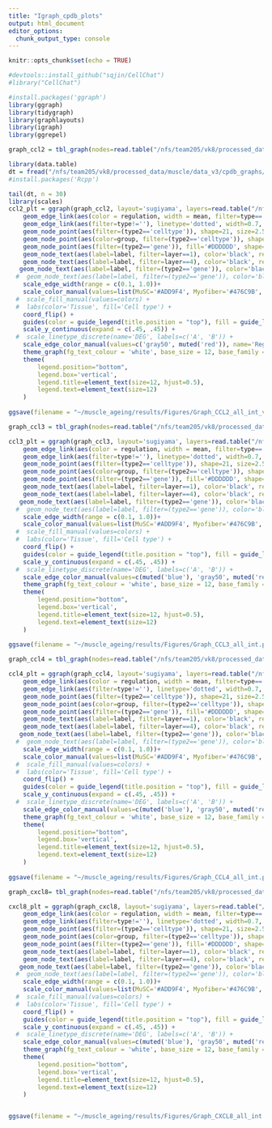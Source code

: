 ```yaml
---
title: "Igraph_cpdb_plots"
output: html_document
editor_options: 
  chunk_output_type: console
---
```


```r
knitr::opts_chunk$set(echo = TRUE)

#devtools::install_github("sqjin/CellChat")
#library("CellChat")

#install.packages('ggraph')
library(ggraph)
library(tidygraph)
library(graphlayouts)
library(igraph)
library(ggrepel)

```


```r

graph_ccl2 = tbl_graph(nodes=read.table("/nfs/team205/vk8/processed_data/muscle/data_v3/cpdb_graphs/ccl2_v2/nodes.csv", sep = ",", header = TRUE), edges=read.table("/nfs/team205/vk8/processed_data/muscle/data_v3/cpdb_graphs/ccl2_v2/edges.csv", sep = ",", header = TRUE), node_key='node_id', directed=F)

library(data.table)
dt = fread("/nfs/team205/vk8/processed_data/muscle/data_v3/cpdb_graphs/ccl2_v2/edges.csv")
#install.packages('Rcpp')

tail(dt, n = 30)
library(scales)
ccl2_plt = ggraph(graph_ccl2, layout='sugiyama', layers=read.table("/nfs/team205/vk8/processed_data/muscle/data_v3/cpdb_graphs/ccl2_v2/nodes.csv", sep = ",", header = TRUE)$layer) + 
    geom_edge_link(aes(color = regulation, width = mean, filter=type==''), start_cap = circle(2, 'mm'), end_cap = circle(2, 'mm'))+
    geom_edge_link(aes(filter=type!=''), linetype='dotted', width=0.7, start_cap = circle(2, 'mm'), end_cap = circle(2, 'mm')) +     
    geom_node_point(aes(filter=(type2=='celltype')), shape=21, size=2.5, fill='gray99', stroke=0) +
    geom_node_point(aes(color=group, filter=(type2=='celltype')), shape=21, size=2.5, stroke=1.5) + 
    geom_node_point(aes(filter=(type2=='gene')), fill='#DDDDDD', shape=22, size=3, stroke=0.5, show.legend=F) +     
    geom_node_text(aes(label=label, filter=layer==1), color='black', repel=F, size=3, nudge_x=0, nudge_y=0.1, hjust=0) + 
    geom_node_text(aes(label=label, filter=layer==4), color='black', repel=F, size=3, nudge_x=0, nudge_y=-0.1, hjust=1) +     
   geom_node_text(aes(label=label, filter=(type2=='gene')), color='black', repel=F, size=3, nudge_x=.55) + 
  #  geom_node_text(aes(label=label, filter=(type2=='gene')), color='black', repel=F, size=4, nudge_x=1) +
    scale_edge_width(range = c(0.1, 1.0))+
    scale_color_manual(values=list(MuSC='#ADD9F4', Myofiber='#476C9B', FB ='#307351', Adipocyte = '#FFBF46', Schwann = '#7C7F65', Vessel = '#F0B7B3', SMC = '#AE76A6', Immune = '#F26157')) +
  #  scale_fill_manual(values=colors) + 
  #  labs(color='Tissue', fill='Cell type') +
    coord_flip() +
    guides(color = guide_legend(title.position = "top"), fill = guide_legend(title.position = "top", ncol=4)) +
    scale_y_continuous(expand = c(.45, .45)) +
  #  scale_linetype_discrete(name='DEG', labels=c('A', 'B')) +
    scale_edge_color_manual(values=c('gray50', muted('red')), name='Regulation') +
    theme_graph(fg_text_colour = 'white', base_size = 12, base_family = 'Helvetica') + 
    theme(
        legend.position="bottom",
        legend.box='vertical',
        legend.title=element_text(size=12, hjust=0.5), 
        legend.text=element_text(size=12)
    )
    
ggsave(filename = "~/muscle_ageing/results/Figures/Graph_CCL2_all_int_v2.pdf", ccl2_plt, width = 5.5, height = 6, dpi = 300)


```


```r
graph_ccl3 = tbl_graph(nodes=read.table("/nfs/team205/vk8/processed_data/muscle/data_v3/cpdb_graphs/ccl3_v2/nodes.csv", sep = ",", header = TRUE), edges=read.table("/nfs/team205/vk8/processed_data/muscle/data_v3/cpdb_graphs/ccl3_v2/edges.csv", sep = ",", header = TRUE), node_key='node_id', directed=F)

ccl3_plt = ggraph(graph_ccl3, layout='sugiyama', layers=read.table("/nfs/team205/vk8/processed_data/muscle/data_v3/cpdb_graphs/ccl3_v2/nodes.csv", sep = ",", header = TRUE)$layer) + 
    geom_edge_link(aes(color = regulation, width = mean, filter=type==''), start_cap = circle(2, 'mm'), end_cap = circle(2, 'mm'))+
    geom_edge_link(aes(filter=type!=''), linetype='dotted', width=0.7, start_cap = circle(2, 'mm'), end_cap = circle(2, 'mm')) +     
    geom_node_point(aes(filter=(type2=='celltype')), shape=21, size=2.5, fill='gray99', stroke=0) +
    geom_node_point(aes(color=group, filter=(type2=='celltype')), shape=21, size=2.5, stroke=1.5) + 
    geom_node_point(aes(filter=(type2=='gene')), fill='#DDDDDD', shape=22, size=3, stroke=0.5, show.legend=F) +     
    geom_node_text(aes(label=label, filter=layer==1), color='black', repel=F, size=3, nudge_x=0, nudge_y=0.1, hjust=0) + 
    geom_node_text(aes(label=label, filter=layer==4), color='black', repel=F, size=3, nudge_x=0, nudge_y=-0.1, hjust=1) +     
   geom_node_text(aes(label=label, filter=(type2=='gene')), color='black', repel=F, size=3, nudge_x=.55) + 
  #  geom_node_text(aes(label=label, filter=(type2=='gene')), color='black', repel=F, size=4, nudge_x=1) +
    scale_edge_width(range = c(0.1, 1.0))+
    scale_color_manual(values=list(MuSC='#ADD9F4', Myofiber='#476C9B', FB ='#307351', Adipocyte = '#FFBF46', Schwann = '#7C7F65', Vessel = '#F0B7B3', SMC = '#AE76A6', Immune = '#F26157')) +
  #  scale_fill_manual(values=colors) + 
  #  labs(color='Tissue', fill='Cell type') +
    coord_flip() +
    guides(color = guide_legend(title.position = "top"), fill = guide_legend(title.position = "top", ncol=4)) +
    scale_y_continuous(expand = c(.45, .45)) +
  #  scale_linetype_discrete(name='DEG', labels=c('A', 'B')) +
    scale_edge_color_manual(values=c(muted('blue'), 'gray50', muted('red')), name='Regulation') +
    theme_graph(fg_text_colour = 'white', base_size = 12, base_family = 'Helvetica') + 
    theme(
        legend.position="bottom",
        legend.box='vertical',
        legend.title=element_text(size=12, hjust=0.5), 
        legend.text=element_text(size=12)
    )
    
ggsave(filename = "~/muscle_ageing/results/Figures/Graph_CCL3_all_int.pdf", ccl3_plt, width = 5.5, height = 6, dpi = 300)


```

```r
graph_ccl4 = tbl_graph(nodes=read.table("/nfs/team205/vk8/processed_data/muscle/data_v3/cpdb_graphs/ccl4_v2/nodes.csv", sep = ",", header = TRUE), edges=read.table("/nfs/team205/vk8/processed_data/muscle/data_v3/cpdb_graphs/ccl4_v2/edges.csv", sep = ",", header = TRUE), node_key='node_id', directed=F)

ccl4_plt = ggraph(graph_ccl4, layout='sugiyama', layers=read.table("/nfs/team205/vk8/processed_data/muscle/data_v3/cpdb_graphs/ccl4_v2/nodes.csv", sep = ",", header = TRUE)$layer) + 
    geom_edge_link(aes(color = regulation, width = mean, filter=type==''), start_cap = circle(2, 'mm'), end_cap = circle(2, 'mm'))+
    geom_edge_link(aes(filter=type!=''), linetype='dotted', width=0.7, start_cap = circle(2, 'mm'), end_cap = circle(2, 'mm')) +     
    geom_node_point(aes(filter=(type2=='celltype')), shape=21, size=2.5, fill='gray99', stroke=0) +
    geom_node_point(aes(color=group, filter=(type2=='celltype')), shape=21, size=2.5, stroke=1.5) + 
    geom_node_point(aes(filter=(type2=='gene')), fill='#DDDDDD', shape=22, size=3, stroke=0.5, show.legend=F) +     
    geom_node_text(aes(label=label, filter=layer==1), color='black', repel=F, size=3, nudge_x=0, nudge_y=0.1, hjust=0) + 
    geom_node_text(aes(label=label, filter=layer==4), color='black', repel=F, size=3, nudge_x=0, nudge_y=-0.1, hjust=1) +     
   geom_node_text(aes(label=label, filter=(type2=='gene')), color='black', repel=F, size=3, nudge_x=.55) + 
  #  geom_node_text(aes(label=label, filter=(type2=='gene')), color='black', repel=F, size=4, nudge_x=1) +
    scale_edge_width(range = c(0.1, 1.0))+
    scale_color_manual(values=list(MuSC='#ADD9F4', Myofiber='#476C9B', FB ='#307351', Adipocyte = '#FFBF46', Schwann = '#7C7F65', Vessel = '#F0B7B3', SMC = '#AE76A6', Immune = '#F26157')) +
  #  scale_fill_manual(values=colors) + 
  #  labs(color='Tissue', fill='Cell type') +
    coord_flip() +
    guides(color = guide_legend(title.position = "top"), fill = guide_legend(title.position = "top", ncol=4)) +
    scale_y_continuous(expand = c(.45, .45)) +
  #  scale_linetype_discrete(name='DEG', labels=c('A', 'B')) +
    scale_edge_color_manual(values=c(muted('blue'), 'gray50', muted('red')), name='Regulation') +
    theme_graph(fg_text_colour = 'white', base_size = 12, base_family = 'Helvetica') + 
    theme(
        legend.position="bottom",
        legend.box='vertical',
        legend.title=element_text(size=12, hjust=0.5), 
        legend.text=element_text(size=12)
    )
    
ggsave(filename = "~/muscle_ageing/results/Figures/Graph_CCL4_all_int.pdf", ccl4_plt, width = 5.5, height = 6, dpi = 300)

```

```r
graph_cxcl8= tbl_graph(nodes=read.table("/nfs/team205/vk8/processed_data/muscle/data_v3/cpdb_graphs/cxcl8_v2/nodes.csv", sep = ",", header = TRUE), edges=read.table("/nfs/team205/vk8/processed_data/muscle/data_v3/cpdb_graphs/cxcl8_v2/edges.csv", sep = ",", header = TRUE), node_key='node_id', directed=F)

cxcl8_plt = ggraph(graph_cxcl8, layout='sugiyama', layers=read.table("/nfs/team205/vk8/processed_data/muscle/data_v3/cpdb_graphs/cxcl8_v2/nodes.csv", sep = ",", header = TRUE)$layer) + 
    geom_edge_link(aes(color = regulation, width = mean, filter=type==''), start_cap = circle(2, 'mm'), end_cap = circle(2, 'mm'))+
    geom_edge_link(aes(filter=type!=''), linetype='dotted', width=0.7, start_cap = circle(2, 'mm'), end_cap = circle(2, 'mm')) +     
    geom_node_point(aes(filter=(type2=='celltype')), shape=21, size=2.5, fill='gray99', stroke=0) +
    geom_node_point(aes(color=group, filter=(type2=='celltype')), shape=21, size=2.5, stroke=1.5) + 
    geom_node_point(aes(filter=(type2=='gene')), fill='#DDDDDD', shape=22, size=3, stroke=0.5, show.legend=F) +     
    geom_node_text(aes(label=label, filter=layer==1), color='black', repel=F, size=3, nudge_x=0, nudge_y=0.1, hjust=0) + 
    geom_node_text(aes(label=label, filter=layer==4), color='black', repel=F, size=3, nudge_x=0, nudge_y=-0.1, hjust=1) +     
   geom_node_text(aes(label=label, filter=(type2=='gene')), color='black', repel=F, size=3, nudge_x=.55) + 
  #  geom_node_text(aes(label=label, filter=(type2=='gene')), color='black', repel=F, size=4, nudge_x=1) +
    scale_edge_width(range = c(0.1, 1.0))+
    scale_color_manual(values=list(MuSC='#ADD9F4', Myofiber='#476C9B', FB ='#307351', Adipocyte = '#FFBF46', Schwann = '#7C7F65', Vessel = '#F0B7B3', SMC = '#AE76A6', Immune = '#F26157', Mesothelium = "gray35")) +
  #  scale_fill_manual(values=colors) + 
  #  labs(color='Tissue', fill='Cell type') +
    coord_flip() +
    guides(color = guide_legend(title.position = "top"), fill = guide_legend(title.position = "top", ncol=4)) +
    scale_y_continuous(expand = c(.45, .45)) +
  #  scale_linetype_discrete(name='DEG', labels=c('A', 'B')) +
    scale_edge_color_manual(values=c(muted('blue'), 'gray50', muted('red')), name='Regulation') +
    theme_graph(fg_text_colour = 'white', base_size = 12, base_family = 'Helvetica') + 
    theme(
        legend.position="bottom",
        legend.box='vertical',
        legend.title=element_text(size=12, hjust=0.5), 
        legend.text=element_text(size=12)
    )


ggsave(filename = "~/muscle_ageing/results/Figures/Graph_CXCL8_all_int.pdf", cxcl8_plt, width = 5.5, height = 6, dpi = 300)
```
